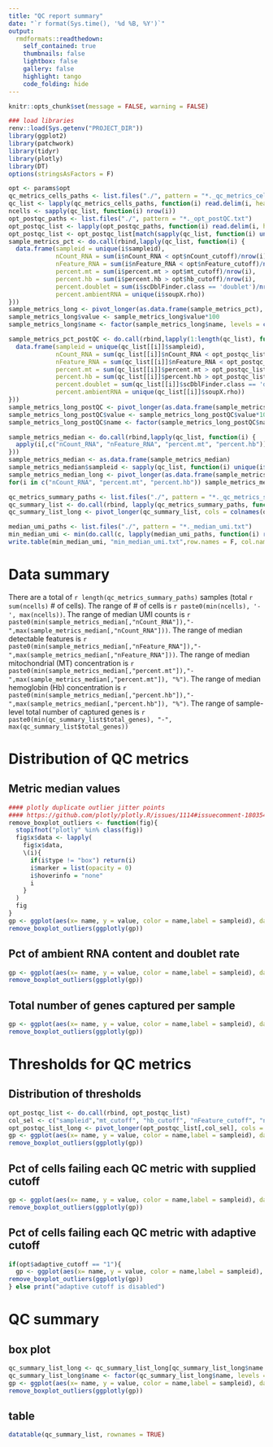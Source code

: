 ```yaml
---
title: "QC report summary"
date: "`r format(Sys.time(), '%d %B, %Y')`"
output:
  rmdformats::readthedown:
    self_contained: true
    thumbnails: false
    lightbox: false
    gallery: false
    highlight: tango
    code_folding: hide
---
```



```r
knitr::opts_chunk$set(message = FALSE, warning = FALSE)
```

```r
### load libraries
renv::load(Sys.getenv("PROJECT_DIR"))
library(ggplot2)
library(patchwork)
library(tidyr)
library(plotly)
library(DT)
options(stringsAsFactors = F)
```

```r
opt <- params$opt
qc_metrics_cells_paths <- list.files("./", pattern = "*._qc_metrics_cells.txt")
qc_list <- lapply(qc_metrics_cells_paths, function(i) read.delim(i, header = TRUE))
ncells <- sapply(qc_list, function(i) nrow(i))
opt_postqc_paths <- list.files("./", pattern = "*._opt_postQC.txt")
opt_postqc_list <- lapply(opt_postqc_paths, function(i) read.delim(i, header = TRUE))
opt_postqc_list <- opt_postqc_list[match(sapply(qc_list, function(i) unique(i$sampleid)),sapply(opt_postqc_list, function(i) i$sampleid))]
sample_metrics_pct <- do.call(rbind,lapply(qc_list, function(i) {
  data.frame(sampleid = unique(i$sampleid),
             nCount_RNA = sum(i$nCount_RNA < opt$nCount_cutoff)/nrow(i),
             nFeature_RNA = sum(i$nFeature_RNA < opt$nFeature_cutoff)/nrow(i),
             percent.mt = sum(i$percent.mt > opt$mt_cutoff)/nrow(i),
             percent.hb = sum(i$percent.hb > opt$hb_cutoff)/nrow(i),
             percent.doublet = sum(i$scDblFinder.class == 'doublet')/nrow(i),
             percent.ambientRNA = unique(i$soupX.rho))
}))
sample_metrics_long <- pivot_longer(as.data.frame(sample_metrics_pct), cols = colnames(sample_metrics_pct)[-1])
sample_metrics_long$value <- sample_metrics_long$value*100
sample_metrics_long$name <- factor(sample_metrics_long$name, levels = colnames(sample_metrics_pct)[-1])

sample_metrics_pct_postQC <- do.call(rbind,lapply(1:length(qc_list), function(i) {
  data.frame(sampleid = unique(qc_list[[i]]$sampleid),
             nCount_RNA = sum(qc_list[[i]]$nCount_RNA < opt_postqc_list[[i]]$nCount_cutoff)/nrow(qc_list[[i]]),
             nFeature_RNA = sum(qc_list[[i]]$nFeature_RNA < opt_postqc_list[[i]]$nFeature_cutoff)/nrow(qc_list[[i]]),
             percent.mt = sum(qc_list[[i]]$percent.mt > opt_postqc_list[[i]]$mt_cutoff)/nrow(qc_list[[i]]),
             percent.hb = sum(qc_list[[i]]$percent.hb > opt_postqc_list[[i]]$hb_cutoff)/nrow(qc_list[[i]]),
             percent.doublet = sum(qc_list[[i]]$scDblFinder.class == 'doublet')/nrow(qc_list[[i]]),
             percent.ambientRNA = unique(qc_list[[i]]$soupX.rho))
}))
sample_metrics_long_postQC <- pivot_longer(as.data.frame(sample_metrics_pct_postQC), cols = colnames(sample_metrics_pct_postQC)[-1])
sample_metrics_long_postQC$value <- sample_metrics_long_postQC$value*100
sample_metrics_long_postQC$name <- factor(sample_metrics_long_postQC$name, levels = colnames(sample_metrics_pct_postQC))

sample_metrics_median <- do.call(rbind,lapply(qc_list, function(i) {
  apply(i[,c("nCount_RNA", "nFeature_RNA", "percent.mt", "percent.hb")], 2, median)
}))
sample_metrics_median <- as.data.frame(sample_metrics_median)
sample_metrics_median$sampleid <- sapply(qc_list, function(i) unique(i$sampleid))
sample_metrics_median_long <- pivot_longer(as.data.frame(sample_metrics_median), cols = colnames(sample_metrics_median)[-ncol(sample_metrics_median)])
for(i in c("nCount_RNA", "percent.mt", "percent.hb")) sample_metrics_median[,i] <- round(sample_metrics_median[,i], digits = 2)

qc_metrics_summary_paths <- list.files("./", pattern = "*._qc_metrics_summary.txt")
qc_summary_list <- do.call(rbind, lapply(qc_metrics_summary_paths, function(i) read.delim(i, header = TRUE)))
qc_summary_list_long <- pivot_longer(qc_summary_list, cols = colnames(qc_summary_list)[-1])

median_umi_paths <- list.files("./", pattern = "*._median_umi.txt")
min_median_umi <- min(do.call(c, lapply(median_umi_paths, function(i) read.delim(i, header = FALSE)$V1)))
write.table(min_median_umi, "min_median_umi.txt",row.names = F, col.names = F, sep = "\t", quote = F)
```

# Data summary

There are a total of `r length(qc_metrics_summary_paths)` samples (total `r sum(ncells)` # of cells). The range of # of cells is `r paste0(min(ncells), '-', max(ncells))`. The range of median UMI counts is `r paste0(min(sample_metrics_median[,"nCount_RNA"]),"-",max(sample_metrics_median[,"nCount_RNA"]))`. The range of median detectable features is `r paste0(min(sample_metrics_median[,"nFeature_RNA"]),"-",max(sample_metrics_median[,"nFeature_RNA"]))`. The range of median mitochondrial (MT) concentration is `r paste0(min(sample_metrics_median[,"percent.mt"]),"-",max(sample_metrics_median[,"percent.mt"]), "%")`. The range of median hemoglobin (Hb) concentration is `r paste0(min(sample_metrics_median[,"percent.hb"]),"-",max(sample_metrics_median[,"percent.hb"]), "%")`. The range of sample-level total number of captured genes is `r paste0(min(qc_summary_list$total_genes), "-", max(qc_summary_list$total_genes))`

# Distribution of QC metrics {.tabset}

## Metric median values

```r
#### plotly duplicate outlier jitter points
#### https://github.com/plotly/plotly.R/issues/1114#issuecomment-1803541613
remove_boxplot_outliers <- function(fig){
  stopifnot("plotly" %in% class(fig))
  fig$x$data <- lapply(
    fig$x$data,
    \(i){
      if(i$type != "box") return(i)
      i$marker = list(opacity = 0)
      i$hoverinfo = "none"
      i
    }
  )
  fig
}
gp <- ggplot(aes(x= name, y = value, color = name,label = sampleid), data = sample_metrics_median_long) + geom_boxplot() + theme_classic() + labs(x = "", y = "value") + geom_point(position = position_jitter(height = 0)) + facet_wrap(~name, nrow = 2,scales="free") + theme(axis.text.x = element_text(angle = 45, vjust = 0.5))
remove_boxplot_outliers(ggplotly(gp))
```

## Pct of ambient RNA content and doublet rate

```r
gp <- ggplot(aes(x= name, y = value, color = name,label = sampleid), data = sample_metrics_long[sample_metrics_long$name %in% c("percent.doublet", "percent.ambientRNA"),]) + geom_boxplot(outlier.shape = NA, outlier.colour = NA) + theme_classic() + labs(x = "", y = "% of cells") + geom_point(position = position_jitter(height = 0)) + theme(axis.text.x = element_text(angle = 45, vjust = 0.5))
remove_boxplot_outliers(ggplotly(gp))
```

## Total number of genes captured per sample

```r
gp <- ggplot(aes(x= name, y = value, color = name,label = sampleid), data = qc_summary_list_long[qc_summary_list_long$name %in% c("total_genes"),]) + geom_boxplot() + theme_classic() + labs(x = "", y = "# of genes") + geom_point(position = position_jitter(height = 0)) + theme(axis.text.x = element_text(angle = 45, vjust = 0.5))
remove_boxplot_outliers(ggplotly(gp))
```

# {-}

# Thresholds for QC metrics {.tabset}

## Distribution of thresholds

```r
opt_postqc_list <- do.call(rbind, opt_postqc_list)
col_sel <- c("sampleid","mt_cutoff", "hb_cutoff", "nFeature_cutoff", "nCount_cutoff", "nCell_cutoff")
opt_postqc_list_long <- pivot_longer(opt_postqc_list[,col_sel], cols = col_sel[-1])
gp <- ggplot(aes(x= name, y = value, color = name,label = sampleid), data = opt_postqc_list_long) + geom_boxplot() + theme_classic() + labs(x = "", y = "value") + geom_point(position = position_jitter(height = 0)) + facet_wrap(~name, nrow = 2,scales="free") + theme(axis.title.x=element_blank(),axis.text.x=element_blank(),axis.ticks.x=element_blank())
remove_boxplot_outliers(ggplotly(gp))
```

## Pct of cells failing each QC metric with supplied cutoff

```r
gp <- ggplot(aes(x= name, y = value, color = name,label = sampleid), data = sample_metrics_long[!sample_metrics_long$name %in% c( "percent.ambientRNA"),]) + geom_boxplot() + theme_classic() + labs(x = "", y = "% of cells fail a certian metric") + geom_point(position = position_jitter(height = 0)) + theme(axis.text.x = element_text(angle = 45, vjust = 0.5))
remove_boxplot_outliers(ggplotly(gp))
```

## Pct of cells failing each QC metric with adaptive cutoff

```r
if(opt$adaptive_cutoff == "1"){
  gp <- ggplot(aes(x= name, y = value, color = name,label = sampleid), data = sample_metrics_long_postQC[!sample_metrics_long_postQC$name %in% c( "percent.ambientRNA"),]) + geom_boxplot() + theme_classic() + labs(x = "", y = "% of cells fail a certian metric") + geom_point(position = position_jitter(height = 0)) + theme(axis.text.x = element_text(angle = 45, vjust = 0.5))
remove_boxplot_outliers(ggplotly(gp))
} else print("adaptive cutoff is disabled")
```

# {-}

# QC summary {.tabset}

## box plot

```r
qc_summary_list_long <- qc_summary_list_long[qc_summary_list_long$name != "total_genes",]
qc_summary_list_long$name <- factor(qc_summary_list_long$name, levels = rev(colnames(qc_summary_list)))
gp <- ggplot(aes(x= name, y = value, color = name,label = sampleid), data = qc_summary_list_long) + geom_boxplot() + geom_point(position = position_jitter(height = 0)) + theme_classic() + coord_flip() + labs(x = "", y = "# of cells passing QC") + guides(fill="none") + theme(axis.text = element_text(size = 10), axis.title = element_text(size = 12, face = "bold"))
remove_boxplot_outliers(ggplotly(gp))
```

## table

```r
datatable(qc_summary_list, rownames = TRUE)
```

# {-}